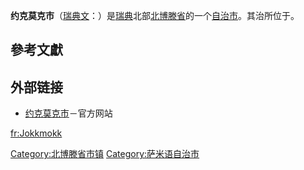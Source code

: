 {{Infobox Kommun
|fullname=Jokkmokks kommun
|coatofarms=[[File:Jokkmokk_vapen.svg|100px]]<br /><small>[[Coat_of_arms|Coat of arms]]</small>
|county=[[北博滕省|北博滕省]]
|province=[[拉普兰_(瑞典)|拉普兰]]
|capital={{link-en|约克莫克|Jokkmokk}}
|map=[[File:Jokkmokk_Municipality_in_Norrbotten_County.png|200px]] <!-- Another map is Jokkmokk Municipality.png -->
|arearank=第2名
|area=19,477.24<ref name="area">[http://www.scb.se/statistik/MI/MI0802/2008A02/mi0802tab3_2008_eng.xls 瑞典统计局 as of January 1, 2008]</ref>
|arealand=17,735.36<ref name="area"/>
|populationrank=第273名
|population=5,406<ref>[http://www.scb.se/Pages/TableAndChart____228182.aspx 瑞典统计局 as of December 31, 2007]</ref>
|densityrank=第289名
|populationdensity=0.30
|code=2510<ref>[http://www.scb.se/Grupp/regionalt/rg0101/kommunlankod.xls 瑞典统计局]</ref>
|website=[https://web.archive.org/web/20110719224942/http://www.jokkmokk.se/ext/templates/extPage.aspx?id=1996 www.jokkmokk.se]
|footnotes=
}}

'''约克莫克市'''（[[瑞典文|瑞典文]]：{{lang|sv|''Jokkmokks kommun''}}）是[[瑞典|瑞典]]北部[[北博滕省|北博滕省]]的一个[[瑞典自治市|自治市]]。其治所位于{{link-en|约克莫克|Jokkmokk}}。

== 參考文獻 ==

{{reflist}}

== 外部链接 ==
* [https://web.archive.org/web/20110719224942/http://www.jokkmokk.se/ext/templates/extPage.aspx?id=1996 约克莫克市]－官方网站
{{Commonscat|Jokkmokk|约克莫克市}}

{{Norrbotten County}}

[[Category:北博滕省市镇|Category:北博滕省市镇]]
[[Category:萨米语自治市|Category:萨米语自治市]]

[[fr:Jokkmokk|fr:Jokkmokk]]